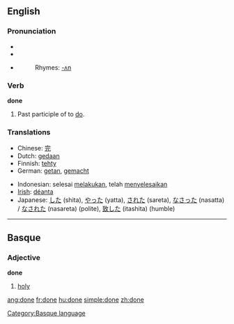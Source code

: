 ==English==

{{rank|better|name|among|209|done|days|something|gave}}

===Pronunciation===
*{{IPA|/'dʌn/}}
*{{SAMPA|/"dVn/}}
*{{audio|En-ca-done.ogg|Audio (CA)}}
*:Rhymes: [[Rhymes:English:-ʌn|-ʌn]]

===Verb===
'''done'''

# Past participle of to [[do]].

===Translations===
{{top}}
*Chinese: [[完]]
*Dutch: [[gedaan]]
*Finnish: [[tehty]]
*German: [[getan]], [[gemacht]]
{{mid}}
*Indonesian: selesai [[laku|melakukan]], telah [[selesai|menyelesaikan]]
*[[Irish]]: [[déanta]]
*Japanese: [[した]] (shita), [[やった]] (yatta), [[された]] (sareta), [[なさった]] (nasatta) / [[なされた]] (nasareta) (polite), [[致した]] (itashita) (humble)
{{bottom}}

----

==Basque==

===Adjective===
'''done'''

# [[holy]]

[[Category:Basque language]]

[[ang:done]]
[[fr:done]]
[[hu:done]]
[[simple:done]]
[[zh:done]]
